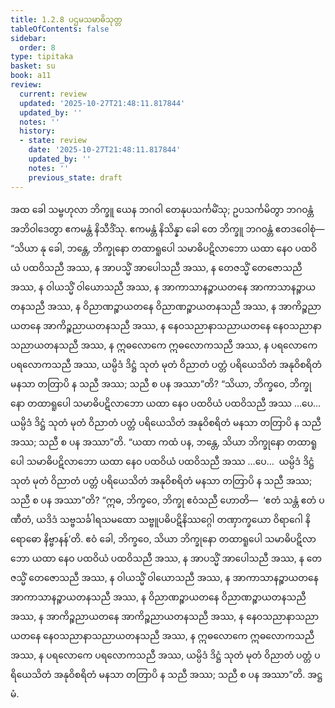 ```yaml
---
title: 1.2.8 ပဌမသမာဓိသုတ္တ
tableOfContents: false
sidebar:
  order: 8
type: tipitaka
basket: su
book: a11
review:
  current: review
  updated: '2025-10-27T21:48:11.817844'
  updated_by: ''
  notes: ''
  history:
  - state: review
    date: '2025-10-27T21:48:11.817844'
    updated_by: ''
    notes: ''
    previous_state: draft
---
```



<ReviewStatus review={frontmatter.review} showDetails={true} />

<HypothesisAnnotation frontmatter={frontmatter} />

<DynamicBreadcrumb />

<Division number="18" book="a11" e="ch" v="17" p="551">

<Paragraph number="184" book="a11">
အထ ခေါ သမ္ဗဟုလာ ဘိက္ခူ ယေန ဘဂဝါ တေနုပသင်္ကမိံသု; ဥပသင်္ကမိတွာ ဘဂဝန္တံ အဘိဝါဒေတွာ ဧကမန္တံ နိသီဒိံသု. ဧကမန္တံ နိသိန္နာ ခေါ တေ ဘိက္ခူ ဘဂဝန္တံ ဧတဒဝေါစုံ—
</Paragraph>

<Paragraph number="185" book="a11">
“သိယာ နု ခေါ, ဘန္တေ, ဘိက္ခုနော တထာရူပေါ သမာဓိပဋိလာဘော ယထာ နေဝ ပထဝိယံ ပထဝိသညီ အဿ, န အာပသ္မိံ အာပေါသညီ အဿ, န တေဇသ္မိံ တေဇောသညီ အဿ, န ဝါယသ္မိံ ဝါယောသညီ အဿ, န အာကာသာနဉ္စာယတနေ အာကာသာနဉ္စာယတနသညီ အဿ, န ဝိညာဏဉ္စာယတနေ ဝိညာဏဉ္စာယတနသညီ အဿ, န အာကိဉ္စညာယတနေ အာကိဉ္စညာယတနသညီ အဿ, န နေဝသညာနာသညာယတနေ နေဝသညာနာသညာယတနသညီ အဿ, န ဣဓလောကေ ဣဓလောကသညီ အဿ, န ပရလောကေ ပရလောကသညီ အဿ, ယမ္ပိဒံ ဒိဋ္ဌံ သုတံ မုတံ ဝိညာတံ ပတ္တံ ပရိယေသိတံ အနုဝိစရိတံ မနသာ တတြာပိ န သညီ အဿ; သညီ စ ပန အဿာ”တိ?
</Paragraph>

<Paragraph number="186" book="a11">
“သိယာ, ဘိက္ခဝေ, ဘိက္ခုနော တထာရူပေါ သမာဓိပဋိလာဘော ယထာ နေဝ ပထဝိယံ ပထဝိသညီ အဿ …ပေ…  ယမ္ပိဒံ ဒိဋ္ဌံ သုတံ မုတံ ဝိညာတံ ပတ္တံ ပရိယေသိတံ အနုဝိစရိတံ မနသာ တတြာပိ န သညီ အဿ; သညီ စ ပန အဿာ”တိ.
</Paragraph>

<Paragraph number="187" book="a11">
“ယထာ ကထံ ပန, ဘန္တေ, သိယာ ဘိက္ခုနော တထာရူပေါ သမာဓိပဋိလာဘော ယထာ နေဝ ပထဝိယံ ပထဝိသညီ အဿ …ပေ…  ယမ္ပိဒံ ဒိဋ္ဌံ သုတံ မုတံ ဝိညာတံ ပတ္တံ ပရိယေသိတံ အနုဝိစရိတံ မနသာ တတြာပိ န သညီ အဿ; သညီ စ ပန အဿာ”တိ?
</Paragraph>

<Paragraph number="188" book="a11">
“ဣဓ, ဘိက္ခဝေ, ဘိက္ခု ဧဝံသညီ ဟောတိ—  ‘ဧတံ သန္တံ ဧတံ ပဏီတံ, ယဒိဒံ သဗ္ဗသင်္ခါရသမထော သဗ္ဗူပဓိပဋိနိဿဂ္ဂေါ တဏှာက္ခယော ဝိရာဂေါ နိရောဓော နိဗ္ဗာနန်’တိ. ဧဝံ ခေါ, ဘိက္ခဝေ, သိယာ ဘိက္ခုနော တထာရူပေါ သမာဓိပဋိလာဘော ယထာ နေဝ ပထဝိယံ ပထဝိသညီ အဿ, န အာပသ္မိံ အာပေါသညီ အဿ, န တေဇသ္မိံ တေဇောသညီ အဿ, န ဝါယသ္မိံ ဝါယောသညီ အဿ, န အာကာသာနဉ္စာယတနေ အာကာသာနဉ္စာယတနသညီ အဿ, န ဝိညာဏဉ္စာယတနေ ဝိညာဏဉ္စာယတနသညီ အဿ, န အာကိဉ္စညာယတနေ အာကိဉ္စညာယတနသညီ အဿ, န နေဝသညာနာသညာယတနေ နေဝသညာနာသညာယတနသညီ အဿ, န ဣဓလောကေ ဣဓလောကသညီ အဿ, န ပရလောကေ ပရလောကသညီ အဿ, ယမ္ပိဒံ ဒိဋ္ဌံ သုတံ မုတံ ဝိညာတံ ပတ္တံ ပရိယေသိတံ အနုဝိစရိတံ မနသာ တတြာပိ န သညီ အဿ; သညီ စ ပန အဿာ”တိ.

</Paragraph>
</Division>

<Paragraph number="189" type="center" book="a11">
အဋ္ဌမံ.
</Paragraph>